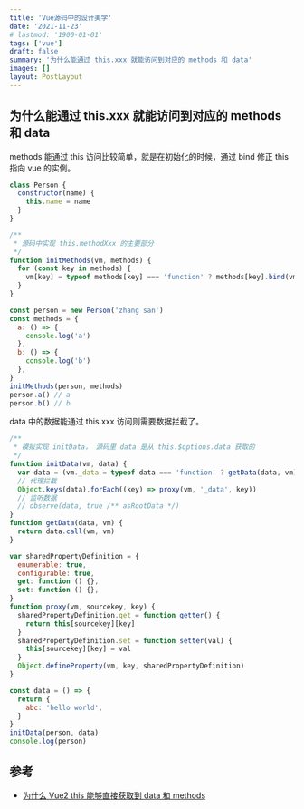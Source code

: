 ```yaml
---
title: 'Vue源码中的设计美学'
date: '2021-11-23'
# lastmod: '1900-01-01'
tags: ['vue']
draft: false
summary: '为什么能通过 this.xxx 就能访问到对应的 methods 和 data'
images: []
layout: PostLayout
---
```


## 为什么能通过 this.xxx 就能访问到对应的 methods 和 data

methods 能通过 this 访问比较简单，就是在初始化的时候，通过 bind 修正 this 指向 vue 的实例。

```js
class Person {
  constructor(name) {
    this.name = name
  }
}

/**
 * 源码中实现 this.methodXxx 的主要部分
 */
function initMethods(vm, methods) {
  for (const key in methods) {
    vm[key] = typeof methods[key] === 'function' ? methods[key].bind(vm) : () => {}
  }
}

const person = new Person('zhang san')
const methods = {
  a: () => {
    console.log('a')
  },
  b: () => {
    console.log('b')
  },
}
initMethods(person, methods)
person.a() // a
person.b() // b
```

data 中的数据能通过 this.xxx 访问则需要数据拦截了。

```js
/**
 * 模拟实现 initData， 源码里 data 是从 this.$options.data 获取的
 */
function initData(vm, data) {
  var data = (vm._data = typeof data === 'function' ? getData(data, vm) : data || {})
  // 代理拦截
  Object.keys(data).forEach((key) => proxy(vm, '_data', key))
  // 监听数据
  // observe(data, true /** asRootData */)
}
function getData(data, vm) {
  return data.call(vm, vm)
}

var sharedPropertyDefinition = {
  enumerable: true,
  configurable: true,
  get: function () {},
  set: function () {},
}
function proxy(vm, sourcekey, key) {
  sharedPropertyDefinition.get = function getter() {
    return this[sourcekey][key]
  }
  sharedPropertyDefinition.set = function setter(val) {
    this[sourcekey][key] = val
  }
  Object.defineProperty(vm, key, sharedPropertyDefinition)
}

const data = () => {
  return {
    abc: 'hello world',
  }
}
initData(person, data)
console.log(person)
```

## 参考

- [为什么 Vue2 this 能够直接获取到 data 和 methods](https://juejin.cn/post/7112255428452417549)
